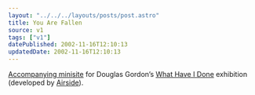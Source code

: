 ```yaml
---
layout: "../../../layouts/posts/post.astro"
title: You Are Fallen
source: v1
tags: ["v1"]
datePublished: 2002-11-16T12:10:13
updatedDate: 2002-11-16T12:10:13
---
```


[Accompanying minisite][1] for Douglas Gordon&#8217;s [What Have I Done][2] exhibition (developed by [Airside][3]).

[1]: http://www.hayward.org.uk/whathaveidone/ "Douglas Gordon: What Have I Done"
[2]: http://www.hayward.org.uk/hayward/exhibition/forth/dougset.html "Hayward Gallery: Forthcoming Exhibitions - Douglas Gordon"
[3]: http://www.airside.co.uk/
